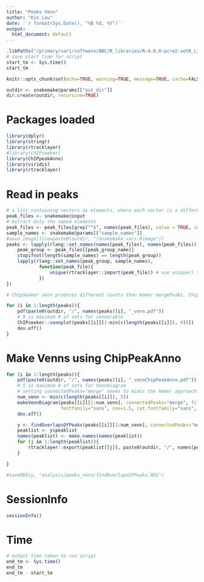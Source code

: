 ```yaml
---
title: "Peaks Venn"
author: "Kin Lau"
date: '`r format(Sys.Date(), "%B %d, %Y")`'
output:
  html_document: default
---
```


```r
.libPaths("/primary/vari/software/BBC/R_libraries/R-4.0.0-pcre2-setR_LIBS_USER")
# save start time for script
start_tm <- Sys.time()
start_tm
```

```r
knitr::opts_chunk$set(echo=TRUE, warning=TRUE, message=TRUE, cache=FALSE, fig.width=8, fig.height=8)
```

```r
outdir <- snakemake@params[["out_dir"]]
dir.create(outdir, recursive=TRUE)
```

# Packages loaded

```r
library(dplyr)
library(stringr)
library(rtracklayer)
#library(ChIPseeker)
library(ChIPpeakAnno)
library(viridis)
library(rtracklayer)
```

# Read in peaks

```r
# a list containing vectors as elements, where each vector is a different group of peak files.
peak_files <- snakemake@input
# extract only the named elements
peak_files <- peak_files[grep("^$", names(peak_files), value = TRUE, invert = TRUE)]
sample_names <- snakemake@params[["sample_names"]]
#save.image(file=paste0(outdir, "/Snakemake_vars.Rimage"))
peaks <- lapply(rlang::set_names(names(peak_files), names(peak_files)), function(peak_group_name){
    peak_group <- peak_files[[peak_group_name]]
    stopifnot(length(sample_names) == length(peak_group))
    lapply(rlang::set_names(peak_group, sample_names), 
            function(peak_file){
                unique(rtracklayer::import(peak_file)) # use unique() to remove duplicate peaks resulting from using --call-summits in macs2
            })
})
```

```r

# ChipSeeker venn produces different counts than Homer mergePeaks, ChipPeakAnno makeVennDiagram and my own manual checks with R findOverlaps (those were consistent with each other). ChipSeeker appears to be using a different definition of overlap than the defaults in the above methods. Unfortunately, ChipSeeker documentation is unclear as to how it determines overlaps and does not seem to use typical GenomicRanges findOverlaps etc fucntions like ChipPeakAnno does.

for (i in 1:length(peaks)){
    pdf(paste0(outdir, "/", names(peaks)[i], "_venn.pdf"))
    # 9 is maximum # of sets for vennerable
    ChIPseeker::vennplot(peaks[[i]][1:min(c(length(peaks[[i]]), 9))])
    dev.off()
}
```

# Make Venns using ChipPeakAnno

```r
for (i in 1:length(peaks)){
    pdf(paste0(outdir, "/", names(peaks)[i], "_vennChipPeakAnno.pdf"))
    # 5 is maximum # of sets for VennDiagram
    # setting connectedPeaks="merge" seems to mimic the Homer approach in mergePeaks
    num_venn <- min(c(length(peaks[[i]]), 5))
    makeVennDiagram(peaks[[i]][1:num_venn], connectedPeaks="merge", fill=viridis_pal()(num_venn),
                    fontfamily="sans", cex=1.5, cat.fontfamily="sans", cat.cex=1.5)
    dev.off()

    y <- findOverlapsOfPeaks(peaks[[i]][1:num_venn], connectedPeaks="merge")
    peaklist <- y$peaklist
    names(peaklist) <- make.names(names(peaklist))
    for (j in 1:length(peaklist)){
        rtracklayer::export(peaklist[[j]], paste0(outdir, "/", names(peaklist)[j], "_", names(peaks)[i], ".bed"))
    }

}

#saveRDS(y, "analysis/peaks_venn/findOverlapsOfPeaks.RDS")
```

# SessionInfo

```r
sessionInfo()
```

# Time

```r
# output time taken to run script
end_tm <- Sys.time()
end_tm
end_tm - start_tm
```
